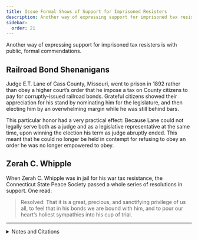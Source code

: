 ```yaml
---
title: Issue Formal Shows of Support for Imprisoned Resisters
description: Another way of expressing support for imprisoned tax resisters is with public, formal commendations.
sidebar:
  order: 21
---
```


Another way of expressing support for imprisoned tax resisters is with public, formal commendations.

## <Badge text="Example" size="medium" /> Railroad Bond Shenanigans

Judge E.T. Lane of Cass County, Missouri, went to prison in 1892 rather than obey a higher court’s order that he impose a tax on County citizens to pay for corruptly-issued railroad bonds.
Grateful citizens showed their appreciation for his stand by nominating him for the legislature, and then electing him by an overwhelming margin while he was still behind bars.

This particular honor had a very practical effect:
Because Lane could not legally serve both as a judge and as a legislative representative at the same time, upon winning the election his term as judge abruptly ended.
This meant that he could no longer be held in contempt for refusing to obey an order he was no longer empowered to obey.

## <Badge text="Example" size="medium" /> Zerah C. Whipple

When Zerah C. Whipple was in jail for his war tax resistance, the Connecticut State Peace Society passed a whole series of resolutions in support.
One read:

> Resolved: That it is a great, precious, and sanctifying privilege of us all, to feel that in his bonds we are bound with him, and to pour our heart’s holiest sympathies into his cup of trial.

<Aside type="wikipedia" title="Wikipedia">
  <WikipediaBadge title="Zerah C. Whipple" />
</Aside>

---

<details>
<summary>Notes and Citations</summary>

* “Canvassed From the Jail” <i>The Auburn Bulletin</i> 1 Dec. 1892, p. 1. See also [<i>The Picket Line</i>](https://sniggle.net/TPL/index5.php?entry=24Feb11) for more on the Cass County railroad bond tax resistance campaign.
* “Report of the Seventh Annual Meeting of the Connecticut State Peace Society” <i>The Voice of Peace</i>, Vol. I, [p. 101](https://books.google.com/books?id=LcREAQAAIAAJ&pg=PA101)

</details>
